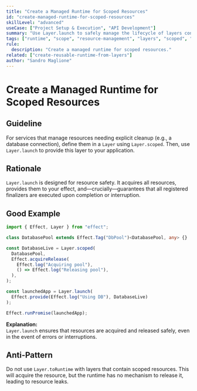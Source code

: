 ```yaml
---
title: "Create a Managed Runtime for Scoped Resources"
id: "create-managed-runtime-for-scoped-resources"
skillLevel: "advanced"
useCase: ["Project Setup & Execution", "API Development"]
summary: "Use Layer.launch to safely manage the lifecycle of layers containing scoped resources, ensuring finalizers are always run."
tags: ["runtime", "scope", "resource-management", "layers", "scoped", "finalizer", "launch"]
rule:
  description: "Create a managed runtime for scoped resources."
related: ["create-reusable-runtime-from-layers"]
author: "Sandro Maglione"
---
```


# Create a Managed Runtime for Scoped Resources

## Guideline

For services that manage resources needing explicit cleanup (e.g., a database
connection), define them in a `Layer` using `Layer.scoped`. Then, use
`Layer.launch` to provide this layer to your application.

## Rationale

`Layer.launch` is designed for resource safety. It acquires all resources,
provides them to your effect, and—crucially—guarantees that all registered
finalizers are executed upon completion or interruption.

## Good Example

```typescript
import { Effect, Layer } from "effect";

class DatabasePool extends Effect.Tag("DbPool")<DatabasePool, any> {}

const DatabaseLive = Layer.scoped(
  DatabasePool,
  Effect.acquireRelease(
    Effect.log("Acquiring pool"),
    () => Effect.log("Releasing pool"),
  ),
);

const launchedApp = Layer.launch(
  Effect.provide(Effect.log("Using DB"), DatabaseLive)
);

Effect.runPromise(launchedApp);
```

**Explanation:**  
`Layer.launch` ensures that resources are acquired and released safely, even
in the event of errors or interruptions.

## Anti-Pattern

Do not use `Layer.toRuntime` with layers that contain scoped resources. This
will acquire the resource, but the runtime has no mechanism to release it,
leading to resource leaks.
